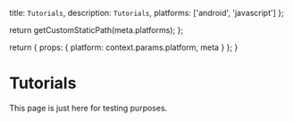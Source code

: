 
  title: `Tutorials`,
  description: `Tutorials`,
  platforms: ['android', 'javascript']
};

  return getCustomStaticPath(meta.platforms);
};

  return {
    props: {
      platform: context.params.platform,
      meta
    }
  };
}

# Tutorials

This page is just here for testing purposes.


